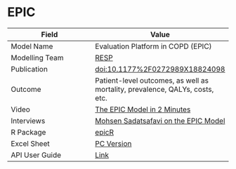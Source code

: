# EPIC

| Field         | Value         |
| ------------- |-------------- |
| Model Name    | Evaluation Platform in COPD (EPIC)       |
| Modelling Team| [RESP](http://resp.core.ubc.ca)|
| Publication   | [doi:10.1177%2F0272989X18824098](https://doi.org/10.1177%2F0272989X18824098)|
| Outcome       | Patient-level outcomes, as well as mortality, prevalence, QALYs, costs, etc.|
| Video         | [The EPIC Model in 2 Minutes](https://www.peermodelsnetwork.com/educational-videos?wix-vod-video-id=b394fa69ae404fdeb2ceae17f308fbea&wix-vod-comp-id=comp-k8q9lys1)|
| Interviews    | [Mohsen Sadatsafavi on the EPIC Model](https://www.peermodelsnetwork.com/post/interview-with-mohsen-sadatsafavi)|
| R Package     | [epicR](https://github.com/resplab/epicR)|
| Excel Sheet   | [PC Version](https://drive.google.com/uc?export=download&id=15yY_O7wVgoEbaHNLDBjfN2PqnenB6WWa) |
| API User Guide| [Link](https://resplab.github.io/prismguide/api-users-guide.html#epic-api)          |

